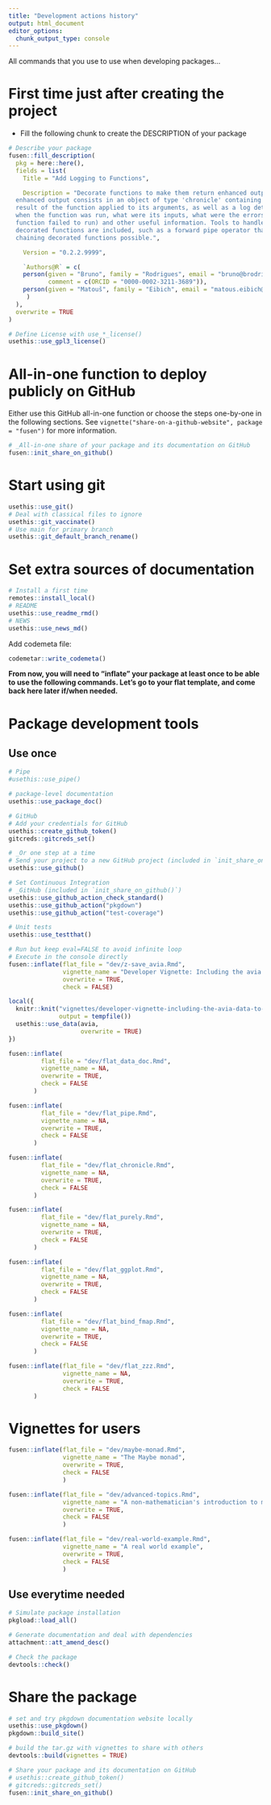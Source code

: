 ```yaml
---
title: "Development actions history"
output: html_document
editor_options: 
  chunk_output_type: console
---
```


All commands that you use to use when developing packages...

# First time just after creating the project

- Fill the following chunk to create the DESCRIPTION of your package

```r
# Describe your package
fusen::fill_description(
  pkg = here::here(),
  fields = list(
    Title = "Add Logging to Functions",

    Description = "Decorate functions to make them return enhanced output. The
  enhanced output consists in an object of type 'chronicle' containing the
  result of the function applied to its arguments, as well as a log detailing
  when the function was run, what were its inputs, what were the errors (if the
  function failed to run) and other useful information. Tools to handle
  decorated functions are included, such as a forward pipe operator that makes
  chaining decorated functions possible.",

    Version = "0.2.2.9999",

    `Authors@R` = c(
    person(given = "Bruno", family = "Rodrigues", email = "bruno@brodrigues.co", role = c("aut", "cre", "cph"),
           comment = c(ORCID = "0000-0002-3211-3689")),
    person(given = "Matouš", family = "Eibich", email = "matous.eibich@seznam.cz", role = "ctb")
     )
  ),
  overwrite = TRUE
)

# Define License with use_*_license()
usethis::use_gpl3_license()
```

# All-in-one function to deploy publicly on GitHub

Either use this GitHub all-in-one function or choose the steps one-by-one in the following sections.
See `vignette("share-on-a-github-website", package = "fusen")` for more information.

```r
# _All-in-one share of your package and its documentation on GitHub
fusen::init_share_on_github()
```


# Start using git

```r
usethis::use_git()
# Deal with classical files to ignore
usethis::git_vaccinate()
# Use main for primary branch
usethis::git_default_branch_rename()
```

# Set extra sources of documentation

```r
# Install a first time
remotes::install_local()
# README
usethis::use_readme_rmd()
# NEWS
usethis::use_news_md()
```

Add codemeta file:

```r
codemetar::write_codemeta()

```

**From now, you will need to "inflate" your package at least once to be able to use the following commands. Let's go to your flat template, and come back here later if/when needed.**


# Package development tools
## Use once

```r
# Pipe
#usethis::use_pipe()

# package-level documentation
usethis::use_package_doc()

# GitHub
# Add your credentials for GitHub
usethis::create_github_token()
gitcreds::gitcreds_set()

# _Or one step at a time
# Send your project to a new GitHub project (included in `init_share_on_github()`)
usethis::use_github()

# Set Continuous Integration
# _GitHub (included in `init_share_on_github()`)
usethis::use_github_action_check_standard()
usethis::use_github_action("pkgdown")
usethis::use_github_action("test-coverage")

# Unit tests
usethis::use_testthat()
```

```r
# Run but keep eval=FALSE to avoid infinite loop
# Execute in the console directly
fusen::inflate(flat_file = "dev/z-save_avia.Rmd",
               vignette_name = "Developer Vignette: Including the avia data to the package",
               overwrite = TRUE,
               check = FALSE)
```

```r
local({
  knitr::knit("vignettes/developer-vignette-including-the-avia-data-to-the-package.Rmd",
              output = tempfile())
  usethis::use_data(avia,
                    overwrite = TRUE)
})

```

```r
fusen::inflate(
         flat_file = "dev/flat_data_doc.Rmd",
         vignette_name = NA,
         overwrite = TRUE,
         check = FALSE
       )
```

```r
fusen::inflate(
         flat_file = "dev/flat_pipe.Rmd",
         vignette_name = NA,
         overwrite = TRUE,
         check = FALSE
       )
```

```r
fusen::inflate(
         flat_file = "dev/flat_chronicle.Rmd",
         vignette_name = NA,
         overwrite = TRUE,
         check = FALSE
       )
```

```r
fusen::inflate(
         flat_file = "dev/flat_purely.Rmd",
         vignette_name = NA,
         overwrite = TRUE,
         check = FALSE
       )
```

```r
fusen::inflate(
         flat_file = "dev/flat_ggplot.Rmd",
         vignette_name = NA,
         overwrite = TRUE,
         check = FALSE
       )
```

```r
fusen::inflate(
         flat_file = "dev/flat_bind_fmap.Rmd",
         vignette_name = NA,
         overwrite = TRUE,
         check = FALSE
       )
```

```r
fusen::inflate(flat_file = "dev/flat_zzz.Rmd",
               vignette_name = NA,
               overwrite = TRUE,
               check = FALSE
       )
```

# Vignettes for users

```r
fusen::inflate(flat_file = "dev/maybe-monad.Rmd",
               vignette_name = "The Maybe monad",
               overwrite = TRUE,
               check = FALSE
               )
```

```r
fusen::inflate(flat_file = "dev/advanced-topics.Rmd",
               vignette_name = "A non-mathematician's introduction to monads",
               overwrite = TRUE,
               check = FALSE
               )
```

```r
fusen::inflate(flat_file = "dev/real-world-example.Rmd",
               vignette_name = "A real world example",
               overwrite = TRUE,
               check = FALSE
               )
```



## Use everytime needed

```r
# Simulate package installation
pkgload::load_all()

# Generate documentation and deal with dependencies
attachment::att_amend_desc()

# Check the package
devtools::check()

```

# Share the package

```r
# set and try pkgdown documentation website locally
usethis::use_pkgdown()
pkgdown::build_site()

# build the tar.gz with vignettes to share with others
devtools::build(vignettes = TRUE)

# Share your package and its documentation on GitHub
# usethis::create_github_token()
# gitcreds::gitcreds_set()
fusen::init_share_on_github()
```

